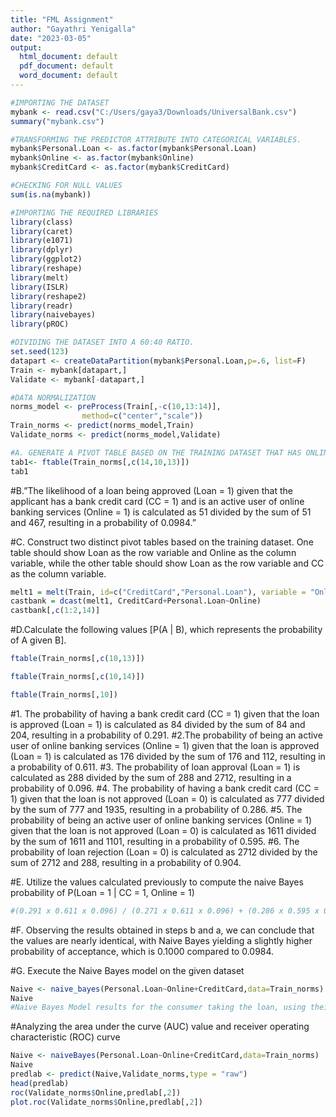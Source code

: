 ---
title: "FML Assignment"
author: "Gayathri Yenigalla"
date: "2023-03-05"
output:
  html_document: default
  pdf_document: default
  word_document: default
---

```{r }
#IMPORTING THE DATASET
mybank <- read.csv("C:/Users/gaya3/Downloads/UniversalBank.csv")
summary("mybank.csv")
```
```{r }
#TRANSFORMING THE PREDICTOR ATTRIBUTE INTO CATEGORICAL VARIABLES.
mybank$Personal.Loan <- as.factor(mybank$Personal.Loan)
mybank$Online <- as.factor(mybank$Online)
mybank$CreditCard <- as.factor(mybank$CreditCard)
```

```{r }
#CHECKING FOR NULL VALUES
sum(is.na(mybank))
```
```{r }
#IMPORTING THE REQUIRED LIBRARIES
library(class)
library(caret)
library(e1071)
library(dplyr)
library(ggplot2)
library(reshape)
library(melt)
library(ISLR)
library(reshape2)
library(readr)
library(naivebayes)
library(pROC)
```

```{r }
#DIVIDING THE DATASET INTO A 60:40 RATIO.
set.seed(123)
datapart <- createDataPartition(mybank$Personal.Loan,p=.6, list=F)
Train <- mybank[datapart,]
Validate <- mybank[-datapart,]
```

```{r }
#DATA NORMALIZATION
norms_model <- preProcess(Train[,-c(10,13:14)], 
                method=c("center","scale"))
Train_norms <- predict(norms_model,Train)
Validate_norms <- predict(norms_model,Validate)
```

```{r }
#A. GENERATE A PIVOT TABLE BASED ON THE TRAINING DATASET THAT HAS ONLINE AS ONE OF THE COLUMN VARIABLES, CC AS A ROW VARIABLE, AND LOAN AS A SUB-ROW VARIABLE.
tab1<- ftable(Train_norms[,c(14,10,13)])
tab1
```
#B."The likelihood of a loan being approved (Loan = 1) given that the applicant has a bank credit card (CC = 1) and is an active user of online banking services (Online = 1) is calculated as 51 divided by the sum of 51 and 467, resulting in a probability of 0.0984."

#C. Construct two distinct pivot tables based on the training dataset. One table should show Loan as the row variable and Online as the column variable, while the other table should show Loan as the row variable and CC as the column variable.

```{r }
melt1 = melt(Train, id=c("CreditCard","Personal.Loan"), variable = "Online")
castbank = dcast(melt1, CreditCard+Personal.Loan~Online)
castbank[,c(1:2,14)] 
```

#D.Calculate the following values [P(A | B), which represents the probability of A given B].
```{r }
ftable(Train_norms[,c(10,13)])
```
```{r }
ftable(Train_norms[,c(10,14)])
```
```{r }
ftable(Train_norms[,10])
```

#1. The probability of having a bank credit card (CC = 1) given that the loan is approved (Loan = 1) is calculated as 84 divided by the sum of 84 and 204, resulting in a probability of 0.291.
#2.The probability of being an active user of online banking services (Online = 1) given that the loan is approved (Loan = 1) is calculated as 176 divided by the sum of 176 and 112, resulting in a probability of 0.611.
#3. The probability of loan approval (Loan = 1) is calculated as 288 divided by the sum of 288 and 2712, resulting in a probability of 0.096.
#4. The probability of having a bank credit card (CC = 1) given that the loan is not approved (Loan = 0) is calculated as 777 divided by the sum of 777 and 1935, resulting in a probability of 0.286.
#5. The probability of being an active user of online banking services (Online = 1) given that the loan is not approved (Loan = 0) is calculated as 1611 divided by the sum of 1611 and 1101, resulting in a probability of 0.595.
#6. The probability of loan rejection (Loan = 0) is calculated as 2712 divided by the sum of 2712 and 288, resulting in a probability of 0.904.

#E. Utilize the values calculated previously to compute the naive Bayes probability of P(Loan = 1 | CC = 1, Online = 1)
```{r }
#(0.291 x 0.611 x 0.096) / (0.271 x 0.611 x 0.096) + (0.286 x 0.595 x 0.904) = 0.1000
```
#F. Observing the results obtained in steps b and a, we can conclude that the values are nearly identical, with Naive Bayes yielding a slightly higher probability of acceptance, which is 0.1000 compared to 0.0984.

#G. Execute the Naive Bayes model on the given dataset
```{r }
Naive <- naive_bayes(Personal.Loan~Online+CreditCard,data=Train_norms)
Naive
#Naive Bayes Model results for the consumer taking the loan, using their credit card, and using online banking are 0.1000, which is equivalent to the result in E.
```
#Analyzing the area under the curve (AUC) value and receiver operating characteristic (ROC) curve
```{r }
Naive <- naiveBayes(Personal.Loan~Online+CreditCard,data=Train_norms)
Naive
predlab <- predict(Naive,Validate_norms,type = "raw")
head(predlab)
roc(Validate_norms$Online,predlab[,2])
plot.roc(Validate_norms$Online,predlab[,2])
```
